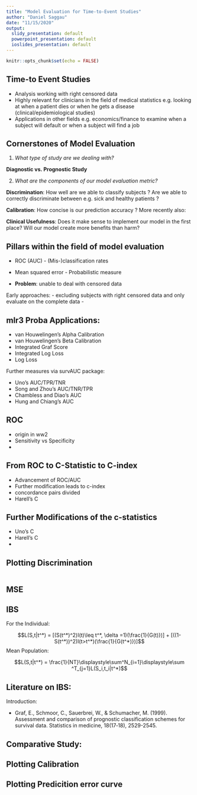 ```yaml
---
title: "Model Evaluation for Time-to-Event Studies"
author: "Daniel Saggau"
date: "11/15/2020"
output:
  slidy_presentation: default
  powerpoint_presentation: default
  ioslides_presentation: default
---
```


```r
knitr::opts_chunk$set(echo = FALSE)
```


## Time-to Event Studies 

- Analysis working with right censored data
- Highly relevant for clinicians in the field of medical statistics e.g. looking at when a patient dies or when he gets a disease (clinical/epidemiological studies)
- Applications in other fields e.g. economics/finance to examine when a subject will default or when a subject will find a job 

## Cornerstones of Model Evaluation

(1) *What type of study are we dealing with?*

**Diagnostic vs. Prognostic Study**

(2) *What are the components of our model evaluation metric?*

**Discrimination**:
How well are we able to classify subjects ? Are we able to correctly discriminate between e.g. sick and healthy patients ?

**Calibration**:
How concise is our prediction accuracy ?
More recently also:

**Clinical Usefulness**: 
Does it make sense to implement our model in the first place? Will our model create more benefits than harm? 

## Pillars within the field of model evaluation

- ROC (AUC) - (Mis-)classification rates
- Mean squared error - Probabilistic measure

- **Problem**: unable to deal with censored data

Early approaches:
 - excluding subjects with right censored data and only evaluate on the complete data
 - 

## mlr3 Proba Applications: 

* van Houwelingen’s Alpha Calibration
* van Houwelingen’s Beta Calibration
* Integrated Graf Score
* Integrated Log Loss
* Log Loss

Further measures via survAUC package:

* Uno's AUC/TPR/TNR
* Song and Zhou’s AUC/TNR/TPR
* Chambless and Diao’s AUC
* Hung and Chiang’s AUC

## ROC

- origin in ww2
- Sensitivity vs Specificity 
- 

## From ROC to C-Statistic to C-index

- Advancement of ROC/AUC
- Further modification leads to c-index
- concordance pairs divided
- Harell's C


## Further Modifications of the c-statistics

- Uno's C   
- Harell's C 
- 

## Plotting Discrimination 

```r

```


## MSE


## IBS

For the Individual: 

$$L(S,t|t^*) = [(S(t^*)^2)I(t)\leq t^*, \delta =1)(\frac{1}{G(t)})] + [((1-S(t^*))^2)I(t>t^*)(\frac{1}{G(t^*)})]$$
Mean Population: 

$$L(S,t|t^*) = \frac{1}{NT}\displaystyle\sum^N_{i=1}\displaystyle\sum ^T_{j=1}L(S_i,t_i|t^*)$$

## Literature on IBS:

Introduction: 




- Graf, E., Schmoor, C., Sauerbrei, W., & Schumacher, M. (1999). Assessment and comparison of prognostic classification schemes for survival data. Statistics in medicine, 18(17‐18), 2529-2545.

Comparative Study: 
- 



## Plotting Calibration 

## Plotting Predicition error curve 

